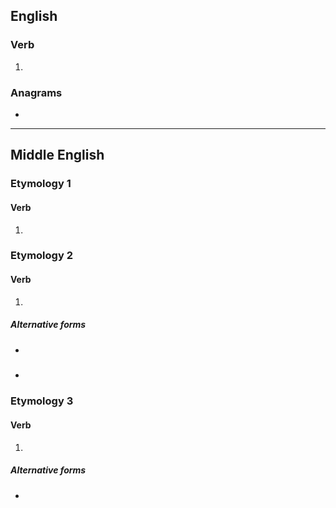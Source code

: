 ==English==

===Verb===
{{head|en|verb form}}

# {{en-past of|hie}}

===Anagrams===
* {{anagrams|en|a=dehi|Heid|Ihde|hide}}

----

==Middle English==

===Etymology 1===

====Verb====
{{enm-verb|hiedeth|hiedende|hiedde}}

# {{alt form|enm|hiden||to hide}}

===Etymology 2===

====Verb====
{{head|enm|verb form}}

# {{infl of|enm|hien||simple|past//past|part|t=to move quickly}}

=====Alternative forms=====
* {{sense|simple past}} {{alter|enm|hiede|hiet|hid|hide|hit}}
* {{sense|past participle}} {{alter|enm|ihied|hiet|hid|hide}}

===Etymology 3===

====Verb====
{{head|enm|verb form}}

# {{infl of|enm|hien||simple|past//past|part|t=to raise, lift up}}

=====Alternative forms=====
* {{sense|past participle}} {{alter|enm|ihied}}
